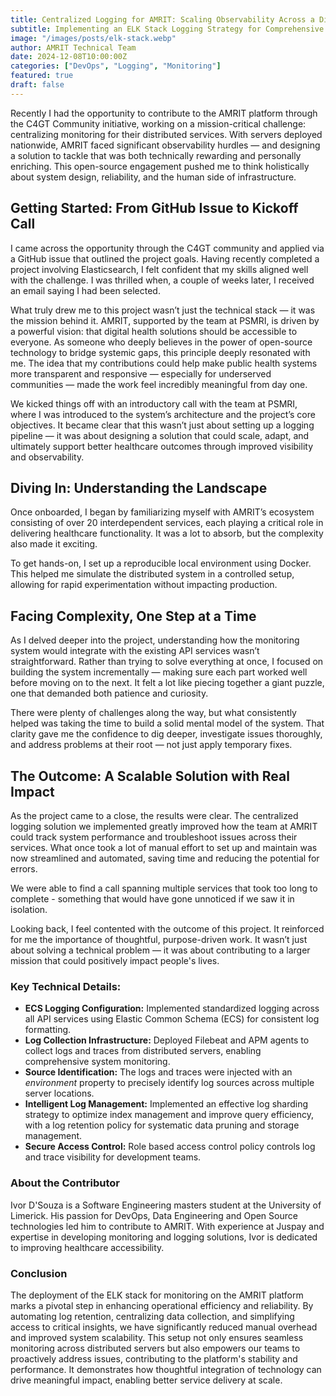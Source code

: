 ```yaml
---
title: Centralized Logging for AMRIT: Scaling Observability Across a Distributed Infrastructure
subtitle: Implementing an ELK Stack Logging Strategy for Comprehensive System Monitoring
image: "/images/posts/elk-stack.webp"
author: AMRIT Technical Team
date: 2024-12-08T10:00:00Z
categories: ["DevOps", "Logging", "Monitoring"]
featured: true
draft: false
---
```


Recently I had the opportunity to contribute to the AMRIT platform through the C4GT Community initiative, working on a mission-critical challenge: centralizing monitoring for their distributed services. With servers deployed nationwide, AMRIT faced significant observability hurdles — and designing a solution to tackle that was both technically rewarding and personally enriching. This open-source engagement pushed me to think holistically about system design, reliability, and the human side of infrastructure.

<strong>
<h2>Getting Started: From GitHub Issue to Kickoff Call</h2>
</strong>
I came across the opportunity through the C4GT community and applied via a GitHub issue that outlined the project goals. Having recently completed a project involving Elasticsearch, I felt confident that my skills aligned well with the challenge. I was thrilled when, a couple of weeks later, I received an email saying I had been selected.

What truly drew me to this project wasn’t just the technical stack — it was the mission behind it. AMRIT, supported by the team at PSMRI, is driven by a powerful vision: that digital health solutions should be accessible to everyone. As someone who deeply believes in the power of open-source technology to bridge systemic gaps, this principle deeply resonated with me. The idea that my contributions could help make public health systems more transparent and responsive — especially for underserved communities — made the work feel incredibly meaningful from day one.

We kicked things off with an introductory call with the team at PSMRI, where I was introduced to the system’s architecture and the project’s core objectives. It became clear that this wasn’t just about setting up a logging pipeline — it was about designing a solution that could scale, adapt, and ultimately support better healthcare outcomes through improved visibility and observability.

<strong>
<h2>Diving In: Understanding the Landscape</h2>
</strong>
Once onboarded, I began by familiarizing myself with AMRIT’s ecosystem consisting of over 20 interdependent services, each playing a critical role in delivering healthcare functionality. It was a lot to absorb, but the complexity also made it exciting.

To get hands-on, I set up a reproducible local environment using Docker. This helped me simulate the distributed system in a controlled setup, allowing for rapid experimentation without impacting production.


<strong>
<h2>Facing Complexity, One Step at a Time</h2>
</strong>
As I delved deeper into the project, understanding how the monitoring system would integrate with the existing API services wasn’t straightforward. Rather than trying to solve everything at once, I focused on building the system incrementally — making sure each part worked well before moving on to the next. It felt a lot like piecing together a giant puzzle, one that demanded both patience and curiosity.

There were plenty of challenges along the way, but what consistently helped was taking the time to build a solid mental model of the system. That clarity gave me the confidence to dig deeper, investigate issues thoroughly, and address problems at their root — not just apply temporary fixes.

<strong>
<h2>The Outcome: A Scalable Solution with Real Impact</h2>
</strong>
As the project came to a close, the results were clear. The centralized logging solution we implemented greatly improved how the team at AMRIT could track system performance and troubleshoot issues across their services. What once took a lot of manual effort to set up and maintain was now streamlined and automated, saving time and reducing the potential for errors.

We were able to find a call spanning multiple services that took too long to complete - something that would have gone unnoticed if we saw it in isolation.

Looking back, I feel contented with the outcome of this project. It reinforced for me the importance of thoughtful, purpose-driven work. It wasn’t just about solving a technical problem — it was about contributing to a larger mission that could positively impact people's lives.



<h3>Key Technical Details:</h3>
<ul>
<li>
<strong>ECS Logging Configuration:</strong> 
Implemented standardized logging across all API services using Elastic Common Schema (ECS) for consistent log formatting.
</li>

<li>
<strong>Log Collection Infrastructure:</strong> 
Deployed Filebeat and APM agents to collect logs and traces from distributed servers, enabling comprehensive system monitoring.
</li>

<li>
<strong>Source Identification:</strong> 
The logs and traces were injected with an <i>environment</i> property to precisely identify log sources across multiple server locations.
</li>

<li>
<strong>Intelligent Log Management:</strong> 
Implemented an effective log sharding strategy to optimize index management and improve query efficiency, with a log retention policy for systematic data pruning and storage management.
</li>


<li>
<strong>Secure Access Control:</strong> 
Role based access control policy controls log and trace visibility for development teams.
</li>
</ul>

<h3>About the Contributor</h3>

Ivor D'Souza is a Software Engineering masters student at the University of Limerick. His passion for DevOps, Data Engineering and Open Source technologies led him to contribute to AMRIT. With experience at Juspay and expertise in developing monitoring and logging solutions, Ivor is dedicated to improving healthcare accessibility.

<h3>Conclusion</h3>

The deployment of the ELK stack for monitoring on the AMRIT platform marks a pivotal step in enhancing operational efficiency and reliability. By automating log retention, centralizing data collection, and simplifying access to critical insights, we have significantly reduced manual overhead and improved system scalability. This setup not only ensures seamless monitoring across distributed servers but also empowers our teams to proactively address issues, contributing to the platform's stability and performance. It demonstrates how thoughtful integration of technology can drive meaningful impact, enabling better service delivery at scale.








